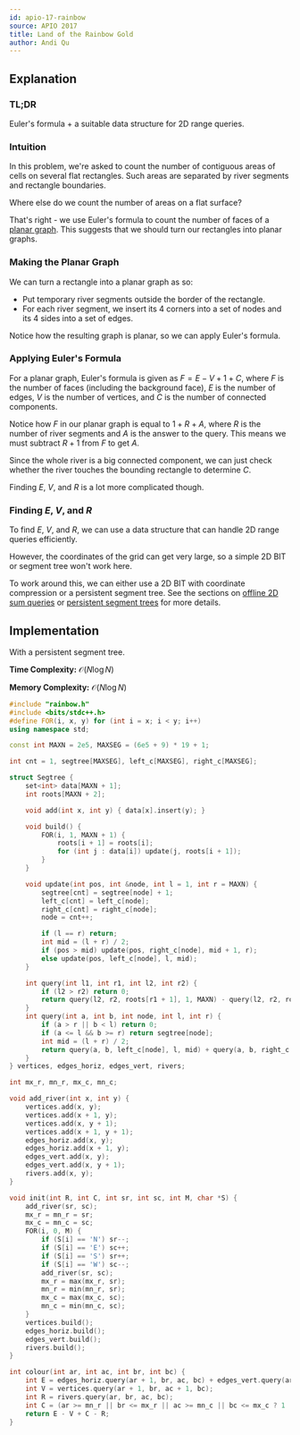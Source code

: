 ```yaml
---
id: apio-17-rainbow
source: APIO 2017
title: Land of the Rainbow Gold
author: Andi Qu
---
```


## Explanation

### TL;DR

Euler's formula + a suitable data structure for 2D range queries.

### Intuition

In this problem, we're asked to count the number of contiguous areas of cells on
several flat rectangles. Such areas are separated by river segments and
rectangle boundaries.

Where else do we count the number of areas on a flat surface?

That's right - we use Euler's formula to count the number of faces of a
[planar graph](http://discrete.openmathbooks.org/more/mdm/sec_planar.html). This
suggests that we should turn our rectangles into planar graphs.

### Making the Planar Graph

We can turn a rectangle into a planar graph as so:

- Put temporary river segments outside the border of the rectangle.
- For each river segment, we insert its 4 corners into a set of nodes and its 4
  sides into a set of edges.

Notice how the resulting graph is planar, so we can apply Euler's formula.

### Applying Euler's Formula

For a planar graph, Euler's formula is given as $F = E - V + 1 + C$, where $F$
is the number of faces (including the background face), $E$ is the number of
edges, $V$ is the number of vertices, and $C$ is the number of connected
components.

Notice how $F$ in our planar graph is equal to $1 + R + A$, where $R$ is the
number of river segments and $A$ is the answer to the query. This means we must
subtract $R + 1$ from $F$ to get $A$.

Since the whole river is a big connected component, we can just check whether
the river touches the bounding rectangle to determine $C$.

Finding $E$, $V$, and $R$ is a lot more complicated though.

### Finding $E$, $V$, and $R$

To find $E$, $V$, and $R$, we can use a data structure that can handle 2D range
queries efficiently.

However, the coordinates of the grid can get very large, so a simple 2D BIT or
segment tree won't work here.

To work around this, we can either use a 2D BIT with coordinate compression or a
persistent segment tree. See the sections on
[offline 2D sum queries](/plat/2DRQ#2d-offline-sum-queries) or
[persistent segment trees](https://usaco.guide/adv/persistent) for more details.

## Implementation

With a persistent segment tree.

**Time Complexity:** $\mathcal{O}(N \log N)$

**Memory Complexity:** $\mathcal{O}(N \log N)$

```cpp
#include "rainbow.h"
#include <bits/stdc++.h>
#define FOR(i, x, y) for (int i = x; i < y; i++)
using namespace std;

const int MAXN = 2e5, MAXSEG = (6e5 + 9) * 19 + 1;

int cnt = 1, segtree[MAXSEG], left_c[MAXSEG], right_c[MAXSEG];

struct Segtree {
	set<int> data[MAXN + 1];
	int roots[MAXN + 2];

	void add(int x, int y) { data[x].insert(y); }

	void build() {
		FOR(i, 1, MAXN + 1) {
			roots[i + 1] = roots[i];
			for (int j : data[i]) update(j, roots[i + 1]);
		}
	}

	void update(int pos, int &node, int l = 1, int r = MAXN) {
		segtree[cnt] = segtree[node] + 1;
		left_c[cnt] = left_c[node];
		right_c[cnt] = right_c[node];
		node = cnt++;

		if (l == r) return;
		int mid = (l + r) / 2;
		if (pos > mid) update(pos, right_c[node], mid + 1, r);
		else update(pos, left_c[node], l, mid);
	}

	int query(int l1, int r1, int l2, int r2) {
		if (l2 > r2) return 0;
		return query(l2, r2, roots[r1 + 1], 1, MAXN) - query(l2, r2, roots[l1], 1, MAXN);
	}
	int query(int a, int b, int node, int l, int r) {
		if (a > r || b < l) return 0;
		if (a <= l && b >= r) return segtree[node];
		int mid = (l + r) / 2;
		return query(a, b, left_c[node], l, mid) + query(a, b, right_c[node], mid + 1, r);
	}
} vertices, edges_horiz, edges_vert, rivers;

int mx_r, mn_r, mx_c, mn_c;

void add_river(int x, int y) {
	vertices.add(x, y);
	vertices.add(x + 1, y);
	vertices.add(x, y + 1);
	vertices.add(x + 1, y + 1);
	edges_horiz.add(x, y);
	edges_horiz.add(x + 1, y);
	edges_vert.add(x, y);
	edges_vert.add(x, y + 1);
	rivers.add(x, y);
}

void init(int R, int C, int sr, int sc, int M, char *S) {
	add_river(sr, sc);
	mx_r = mn_r = sr;
	mx_c = mn_c = sc;
	FOR(i, 0, M) {
		if (S[i] == 'N') sr--;
		if (S[i] == 'E') sc++;
		if (S[i] == 'S') sr++;
		if (S[i] == 'W') sc--;
		add_river(sr, sc);
		mx_r = max(mx_r, sr);
		mn_r = min(mn_r, sr);
		mx_c = max(mx_c, sc);
		mn_c = min(mn_c, sc);
	}
	vertices.build();
	edges_horiz.build();
	edges_vert.build();
	rivers.build();
}

int colour(int ar, int ac, int br, int bc) {
	int E = edges_horiz.query(ar + 1, br, ac, bc) + edges_vert.query(ar, br, ac + 1, bc);
	int V = vertices.query(ar + 1, br, ac + 1, bc);
	int R = rivers.query(ar, br, ac, bc);
	int C = (ar >= mn_r || br <= mx_r || ac >= mn_c || bc <= mx_c ? 1 : 2);
	return E - V + C - R;
}
```
